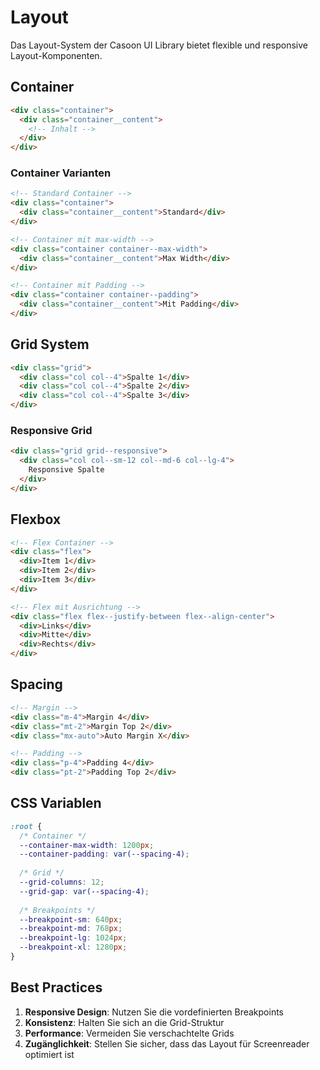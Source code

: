 # Layout

Das Layout-System der Casoon UI Library bietet flexible und responsive Layout-Komponenten.

## Container

```html
<div class="container">
  <div class="container__content">
    <!-- Inhalt -->
  </div>
</div>
```

### Container Varianten

```html
<!-- Standard Container -->
<div class="container">
  <div class="container__content">Standard</div>
</div>

<!-- Container mit max-width -->
<div class="container container--max-width">
  <div class="container__content">Max Width</div>
</div>

<!-- Container mit Padding -->
<div class="container container--padding">
  <div class="container__content">Mit Padding</div>
</div>
```

## Grid System

```html
<div class="grid">
  <div class="col col--4">Spalte 1</div>
  <div class="col col--4">Spalte 2</div>
  <div class="col col--4">Spalte 3</div>
</div>
```

### Responsive Grid

```html
<div class="grid grid--responsive">
  <div class="col col--sm-12 col--md-6 col--lg-4">
    Responsive Spalte
  </div>
</div>
```

## Flexbox

```html
<!-- Flex Container -->
<div class="flex">
  <div>Item 1</div>
  <div>Item 2</div>
  <div>Item 3</div>
</div>

<!-- Flex mit Ausrichtung -->
<div class="flex flex--justify-between flex--align-center">
  <div>Links</div>
  <div>Mitte</div>
  <div>Rechts</div>
</div>
```

## Spacing

```html
<!-- Margin -->
<div class="m-4">Margin 4</div>
<div class="mt-2">Margin Top 2</div>
<div class="mx-auto">Auto Margin X</div>

<!-- Padding -->
<div class="p-4">Padding 4</div>
<div class="pt-2">Padding Top 2</div>
```

## CSS Variablen

```css
:root {
  /* Container */
  --container-max-width: 1200px;
  --container-padding: var(--spacing-4);
  
  /* Grid */
  --grid-columns: 12;
  --grid-gap: var(--spacing-4);
  
  /* Breakpoints */
  --breakpoint-sm: 640px;
  --breakpoint-md: 768px;
  --breakpoint-lg: 1024px;
  --breakpoint-xl: 1280px;
}
```

## Best Practices

1. **Responsive Design**: Nutzen Sie die vordefinierten Breakpoints
2. **Konsistenz**: Halten Sie sich an die Grid-Struktur
3. **Performance**: Vermeiden Sie verschachtelte Grids
4. **Zugänglichkeit**: Stellen Sie sicher, dass das Layout für Screenreader optimiert ist 